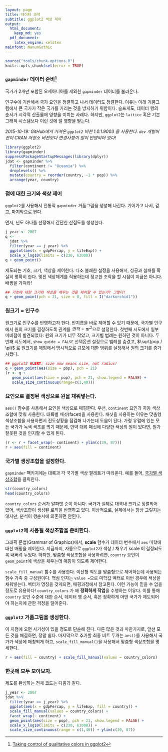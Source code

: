 ```yaml
---
layout: page
title: 데이터 과학
subtitle: ggplot2 색상 제어
output:
  html_document: 
    keep_md: yes
  pdf_document:
    latex_engine: xelatex
mainfont: NanumGothic
---
```


```r
source("tools/chunk-options.R")
knitr::opts_chunk$set(error = TRUE)
```

### `gapminder` 데이터 준비[^viz-ggplot2-control] 

[^viz-ggplot2-control]: [Taking control of qualitative colors in ggplot2](https://stat545-ubc.github.io/block019_enforce-color-scheme.html)


국가가 2개만 포함된 오세아니아를 제외한 `gapminder` 데이터를 불러온다.

인구수에 기반해서 국가 요인을 정렬하고 나서 데이터도 정렬한다.
이유는 아래 거품그림에서 큰 국가가 작은 국가를 가리는 것을 방지하기 위함이다.
슬프게도, 데이터 행의 순서가 시각적 산출물에 영향을 미치는 사례다.
하지만, `ggplot2`는 `lattice` 혹은 기본 그래픽 시스템보다 이런 것에 덜 영향을 받는다.

*2015-10-19: GitHub에서 가져온 `ggplot2` 버젼 1.0.1.9003 을 사용한다.
`dev` 개발버젼이 CRAN 저장소 버젼보다 변경사항이 많이 반영되어 있다!*

```r
library(ggplot2)
library(gapminder)
suppressPackageStartupMessages(library(dplyr))
jdat <- gapminder %>% 
  filter(continent != "Oceania") %>% 
  droplevels() %>% 
  mutate(country = reorder(country, -1 * pop)) %>% 
  arrange(year, country)  
```

### 점에 대한 크기와 색상 제어

`ggplot2`를 사용해서 전통적 `gapminder` 거품그림을 생성해 나간다.
기어가고 나서, 걷고, 마지막으로 뛴다.

먼저, 년도 하나를 선정해서 간단한 산점도를 생성한다.

```r
j_year <- 2007
q <-
  jdat %>% 
  filter(year == j_year) %>% 
  ggplot(aes(x = gdpPercap, y = lifeExp)) +
  scale_x_log10(limits = c(230, 63000))
q + geom_point()
```

제도되는 기호, 크기, 색상을 제어한다.
다소 불쾌한 설정을 사용해서, 성공과 실패를 확실히 명확히 한다.
멎진 색상체계를 적용하는데 정교한 조작을 할 시점이 지금은 아니다.
배짱을 가져라!

```r
## 기호에 대한 크기와 색상을 채우는 것을 제어할 수 있는가? 그렇다!
q + geom_point(pch = 21, size = 8, fill = I("darkorchid1"))
```

### 원크기 = 인구수

원크기로 인구수를 반영하고자 한다. 
반지름을 바로 제어할 수 있기 때문에, 국가별 인구에서 원의 크기를 결정하도록 관계를 $면적 = \pi r^2$으로 설정한다.
첫번째 시도에서 일부 미비점이 발견되었다: 원의 크기가 너무 작았고, 크기별 범례는 원하던 것이 아니다.
두번째 시도에서, `show_guide = FALSE` 선택옵션 설정으로 범례를 숨겼고, 
$\sqrt(pop / \pi)$ 로 원크기를 매핑해서 명시적으로 규모에 대한 범위를 설정해서 원의 크기를 증가시켰다.

```r
## ggplot2 ALERT: size now means size, not radius!
q + geom_point(aes(size = pop), pch = 21)
(r <- q +
   geom_point(aes(size = pop), pch = 21, show.legend = FALSE) +
   scale_size_continuous(range=c(1,40)))
```

### 요인으로 결정된 색상으로 원을 채워넣는다.

`aes()` 함수를 사용해서 요인을 색상으로 매핑한다.
우선, `continent` 요인과 자동 색상조합에 맞춰 사용한다.
대륙별 패싯(facet)을 사용한다. 패싯을 사용하는 이유는 맞춤형 색상조합을 사용하면서 진도상황을 
점검해 나가는데 도움이 된다. 가령 유럽에 있는 모든 국가가 녹색 색조를 띄기 때문에,
만약 대륙 패싯에 다양한 색상의 원이 있다면, 뭔가 잘못된 것을 인지할 수 있게 된다.

```r
(r <- r + facet_wrap(~ continent) + ylim(c(39, 87)))
r + aes(fill = continent)
```

### 국가별 생상조합을 설정한다.

`gapminder` 팩키지에는 대륙과 각 국가별 색상 팔레트가 따라온다.
예를 들어, [국가별 색상조합](https://github.com/jennybc/gapminder/blob/master/data-raw/gapminder-color-scheme-ggplot2.png)을 
클릭한다.

```r
str(country_colors)
head(country_colors)
```

`country_colors` 순서가 알파벳 순이 아니다.
국가가 실제로 대륙내 크기로 정렬되어 있어, 색상조합이 생성된 로직을 반영하고 있다.
이상적으로, 실제에서는 항상 그렇지는 않지만, 분석이 행순서에 의존하면 안된다.

### `ggplot2`에 사용될 색상조합을 준비한다.

그래픽 문법(Grammar of Graphics)에서, **scale** 함수가 데이터 변수에서 `aes` 미학에 대한 매핑을 제어한다.
지금까지, 자동으로 `ggplot2`가 색상 / 채우기 scale 이 결정되도록 내버려 두었다.
하지만, 맞춤형 색상조합을 사용하려면, `country` 요인이 `geom_point`에 색상을 채우는데 매핑이 되도록 제어한다.

`scale_fill_manual` 함수를 사용한다. 이산형 척도를 맞춤형으로 제어하는데 사용되는 함수 가족 중 구성원이다.
핵심 인자는 `value =`으로 미학값 벡터로 이번 경우에 색상을 채워넣는다.
벡터가 명칭을 갖게되면, 매핑과정에서 참고된다. 이런 기능이 믿을 수 없을 정도로 유용하다!
`country_colors` 가 왜 **정확하게 작업**을 수행하는 이유다.
이를 통해 `country` 요인 수준에 대한 순서, 데이터 행 순서, 혹은 정확하게 어떤 국가가 제도되어야 하는지에 
관한 걱정을 덜어준다.

### `ggplot2` 거품그림을 생성한다.

이 지점에 오면 사기성이 있을 정도로 단순해 진다.
다른 많은 것과 마찬가지로, 앞선 모든 것을 해결하면, 정말 쉽다. 
마지막으로 추가할 최종 비트 두개는 `aes()`를 사용해서 국가가 색상에 매칭되게 하고,
`scale_fill_manual()`을 사용해서 맞춤형 색상조합을 명세한다.

```r
r + aes(fill = country) + scale_fill_manual(values = country_colors)
```

### 한곳에 모두 모아보자.

제도를 완성하는 전체 코드는 다음과 같다.

```r
j_year <- 2007
jdat %>% 
  filter(year == j_year) %>% 
  ggplot(aes(x = gdpPercap, y = lifeExp, fill = country)) +
  scale_fill_manual(values = country_colors) +
  facet_wrap(~ continent) +
  geom_point(aes(size = pop), pch = 21, show.legend = FALSE) +
  scale_x_log10(limits = c(230, 63000)) +
  scale_size_continuous(range = c(1,40)) + ylim(c(39, 87))
```